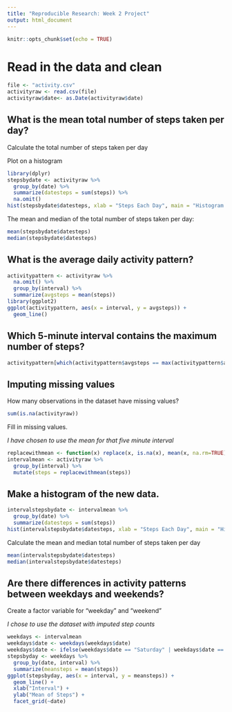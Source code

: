 ---
title: "Reproducible Research: Week 2 Project"
output: html_document
---

```{r setup, include=FALSE}
knitr::opts_chunk$set(echo = TRUE)
```

# Read in the data and clean

```{r}
file <- "activity.csv"
activityraw <- read.csv(file)
activityraw$date<- as.Date(activityraw$date)
```

## What is the mean total number of steps taken per day?
Calculate the total number of steps taken per day

Plot on a histogram

```{r activityraw, echo=TRUE}
library(dplyr)
stepsbydate <- activityraw %>% 
  group_by(date) %>%
  summarize(datesteps = sum(steps)) %>%
  na.omit()
hist(stepsbydate$datesteps, xlab = "Steps Each Day", main = "Histogram of Steps Taken Each Day", breaks = 20)
```

The mean and median of the total number of steps taken per day:

```{r activityraw2, echo=TRUE}
mean(stepsbydate$datesteps)
median(stepsbydate$datesteps)
```

## What is the average daily activity pattern?

```{r activitypattern, echo=TRUE}
activitypattern <- activityraw %>%
  na.omit() %>%
  group_by(interval) %>%
  summarize(avgsteps = mean(steps))
library(ggplot2)
ggplot(activitypattern, aes(x = interval, y = avgsteps)) +
  geom_line()

```

## Which 5-minute interval contains the maximum number of steps?

```{r intervals, echo=TRUE}
activitypattern[which(activitypattern$avgsteps == max(activitypattern$avgsteps)),]
```

## Imputing missing values

How many observations in the dataset have missing values?

```{r missingvalues, echo = TRUE}
sum(is.na(activityraw))
```

Fill in missing values. 

_I have chosen to use the mean for that five minute interval_

```{r replacemissing, echo = TRUE}
replacewithmean <- function(x) replace(x, is.na(x), mean(x, na.rm=TRUE))
intervalmean <- activityraw %>%
  group_by(interval) %>%
  mutate(steps = replacewithmean(steps))
```

## Make a histogram of the new data.

```{r newhistogram, echo=TRUE}
intervalstepsbydate <- intervalmean %>% 
  group_by(date) %>%
  summarize(datesteps = sum(steps))
hist(intervalstepsbydate$datesteps, xlab = "Steps Each Day", main = "Histogram of Steps Taken Each Day", breaks = 20)
```

Calculate the mean and median total number of steps taken per day

```{r newmeanmedian, echo = TRUE}
mean(intervalstepsbydate$datesteps)
median(intervalstepsbydate$datesteps)
```

## Are there differences in activity patterns between weekdays and weekends?

Create a factor variable for "weekday" and "weekend"

_I chose to use the dataset with imputed step counts_

```{r patterns, echo = TRUE} 
weekdays <- intervalmean
weekdays$date <- weekdays(weekdays$date)
weekdays$date <- ifelse(weekdays$date == "Saturday" | weekdays$date == "Sunday", "weekend","weekday")
stepsbyday <- weekdays %>%
  group_by(date, interval) %>%
  summarize(meansteps = mean(steps))
ggplot(stepsbyday, aes(x = interval, y = meansteps)) +
  geom_line() +
  xlab("Interval") +
  ylab("Mean of Steps") +
  facet_grid(~date)
```

